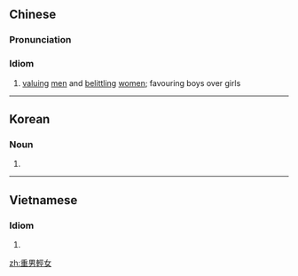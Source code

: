 {{also|重男轻女}}
==Chinese==
{{zh-forms|s=重男轻女}}
{{wikipedia|lang=zh}}

===Pronunciation===
{{zh-pron
|m=zhòngnánqīngnǚ
|c=zung6 naam4 heng1 neoi5
|cat=id
}}

===Idiom===
{{zh-idiom}}

# [[valuing]] [[men]] and [[belittling]] [[women]]; favouring boys over girls

----

==Korean==
{{ko-hanjatab|重|男|輕|女}}

===Noun===
{{ko-noun|hj|rv=|hangeul=중남경녀}}

# {{hanja form of|중남경녀|[[valuing]] [[men]] and [[belittling]] [[women]]; favouring boys over girls}}

----

==Vietnamese==
{{vi-hantutab|重|男|輕|女}}

===Idiom===
{{vi-hantu}}

# {{han tu form of|trọng nam khinh nữ|[[valuing]] [[men]] and [[belittling]] [[women]]; favouring boys over girls}}

[[zh:重男輕女]]
